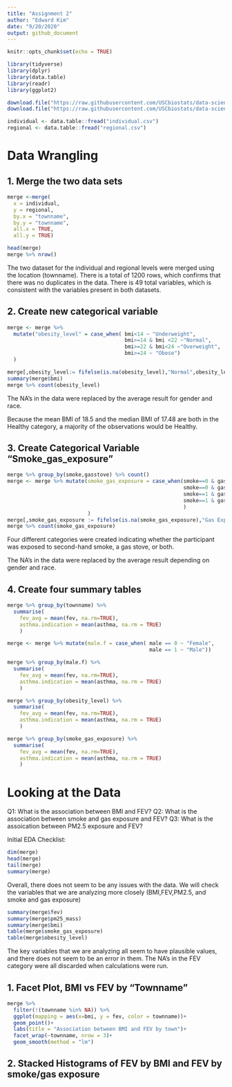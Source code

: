 ```yaml
---
title: "Assignment 2"
author: "Edward Kim"
date: "9/20/2020"
output: github_document 
---
```


```r
knitr::opts_chunk$set(echo = TRUE)
```

```r
library(tidyverse)
library(dplyr)
library(data.table)
library(readr)
library(ggplot2)
```

```r
download.file("https://raw.githubusercontent.com/USCbiostats/data-science-data/master/01_chs/chs_individual.csv", destfile= "individual.csv")
download.file("https://raw.githubusercontent.com/USCbiostats/data-science-data/master/01_chs/chs_regional.csv", destfile = "regional.csv")

individual <- data.table::fread("individual.csv")
regional <- data.table::fread("regional.csv")

```

# Data Wrangling

## 1. Merge the two data sets 


```r

merge <-merge(
  x = individual,
  y = regional,
  by.x = "townname",
  by.y = "townname",
  all.x = TRUE,
  all.y = TRUE)

head(merge)
merge %>% nrow()
```

The two dataset for the individual and regional levels were merged using the location (townname). There is a total of 1200 rows, which confirms that there was no duplicates in the data. There is 49 total variables, which is consistent with the variables present in both datasets. 


## 2. Create new categorical variable 
```r
merge <- merge %>% 
  mutate("obesity_level" = case_when( bmi<14 ~ "Underweight",
                                      bmi>=14 & bmi <22 ~"Normal",
                                      bmi>=22 & bmi<24 ~"Overweight",
                                      bmi>=24 ~ "Obese")
  )

merge[,obesity_level:= fifelse(is.na(obesity_level),"Normal",obesity_level)]
summary(merge$bmi)
merge %>% count(obesity_level)
```

The NA's in the data were replaced by the average result for gender and race. 

Because the mean BMI of 18.5 and the median BMI of 17.48 are both in the Healthy category, a majority of the observations would be Healthy.

## 3. Create Categorical Variable "Smoke_gas_exposure" 

```r
merge %>% group_by(smoke,gasstove) %>% count()
merge <- merge %>% mutate(smoke_gas_exposure = case_when(smoke==0 & gasstove ==0 ~ "No Exposure",
                                                         smoke==0 & gasstove==1 ~ "Gas Exposure",
                                                         smoke==1 & gasstove ==0~ "Smoke Exposure",
                                                         smoke==1 & gasstove ==1 ~ "Smoke and Gas Exposure",
                                                         )
                          )
merge[,smoke_gas_exposure := fifelse(is.na(smoke_gas_exposure),"Gas Exposure",smoke_gas_exposure)]
merge %>% count(smoke_gas_exposure)
```
Four different categories were created indicating whether the participant was exposed to second-hand smoke, a gas stove, or both.

The NA's in the data were replaced by the average result depending on gender and race. 

## 4. Create four summary tables 
```r
merge %>% group_by(townname) %>% 
  summarise(
    fev_avg = mean(fev, na.rm=TRUE),
    asthma.indication = mean(asthma, na.rm = TRUE)
    )

merge <- merge %>% mutate(male.f = case_when( male == 0 ~ "Female",
                                              male == 1 ~ "Male"))

merge %>% group_by(male.f) %>% 
  summarise(
    fev_avg = mean(fev, na.rm=TRUE),
    asthma.indication = mean(asthma, na.rm = TRUE)
    )

merge %>% group_by(obesity_level) %>% 
  summarise(
    fev_avg = mean(fev, na.rm=TRUE),
    asthma.indication = mean(asthma, na.rm = TRUE)
    )

merge %>% group_by(smoke_gas_exposure) %>% 
  summarise(
    fev_avg = mean(fev, na.rm=TRUE),
    asthma.indication = mean(asthma, na.rm = TRUE)
    )
```

# Looking at the Data 


Q1: What is the association between BMI and FEV?
Q2: What is the association between smoke and gas exposure and FEV? 
Q3: What is the assoication between PM2.5 exposure and FEV? 

Initial EDA Checklist:

```r
dim(merge)
head(merge)
tail(merge)
summary(merge)
```
Overall, there does not seem to be any issues with the data. We will check the variables that we are analyzing more closely (BMI,FEV,PM2.5, and smoke and gas exposure)

```r
summary(merge$fev)
summary(merge$pm25_mass)
summary(merge$bmi)
table(merge$smoke_gas_exposure)
table(merge$obesity_level)
```
The key variables that we are analyzing all seem to have plausible values, and there does not seem to be an error in them. The NA's in the FEV category were all discarded when calculations were run. 

## 1. Facet Plot, BMI vs FEV by "Townname"

```r
merge %>%
  filter(!(townname %in% NA)) %>% 
  ggplot(mapping = aes(x=bmi, y = fev, color = townname))+
  geom_point()+
  labs(title = "Association between BMI and FEV by town")+
  facet_wrap(~townname, nrow = 3)+
  geom_smooth(method = "lm")

```

## 2. Stacked Histograms of FEV by BMI and FEV by smoke/gas exposure

